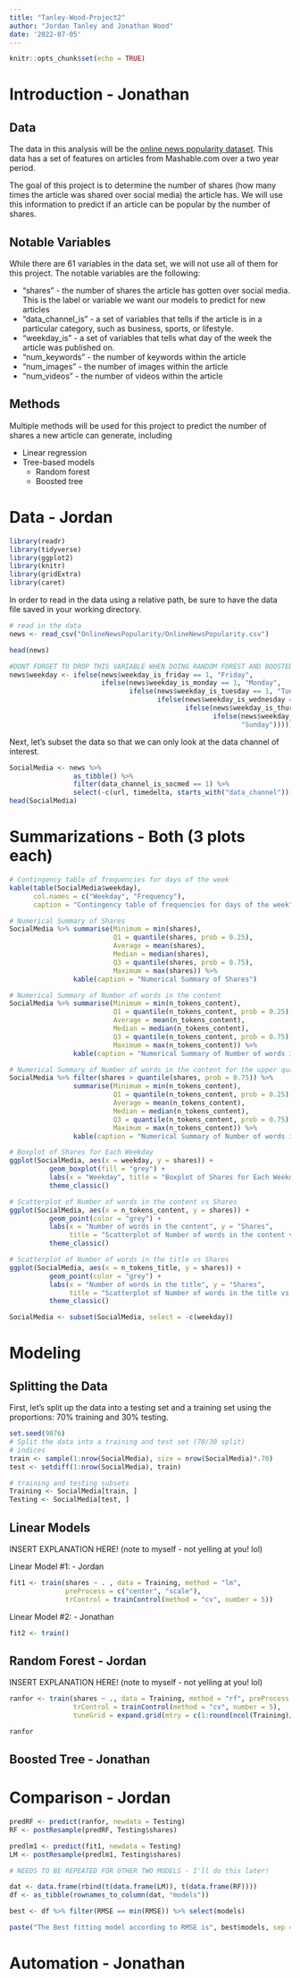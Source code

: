 ```yaml
---
title: "Tanley-Wood-Project2"
author: "Jordan Tanley and Jonathan Wood"
date: '2022-07-05'
---
```


```r
knitr::opts_chunk$set(echo = TRUE)
```

# Introduction - Jonathan

## Data

The data in this analysis will be the [online news popularity dataset](https://archive.ics.uci.edu/ml/datasets/Online+News+Popularity). This data has a set of features on articles from Mashable.com over a two year period. 

The goal of this project is to determine the number of shares (how many times the article was shared over social media) the article has. We will use this information to predict if an article can be popular by the number of shares.

## Notable Variables

While there are 61 variables in the data set, we will not use all of them for this project. The notable variables are the following:

- "shares" - the number of shares the article has gotten over social media. This is the label or variable we want our models to predict for new articles
- "data_channel_is" - a set of variables that tells if the article is in a particular category, such as business, sports, or lifestyle.
- "weekday_is" - a set of variables that tells what day of the week the article was published on.
- "num_keywords" - the number of keywords within the article
- "num_images" - the number of images within the article
- "num_videos" - the number of videos within the article

## Methods

Multiple methods will be used for this project to predict the number of shares a new article can generate, including

- Linear regression
- Tree-based models
  - Random forest
  - Boosted tree

# Data - Jordan

```r
library(readr)
library(tidyverse)
library(ggplot2)
library(knitr)
library(gridExtra)
library(caret)
```

In order to read in the data using a relative path, be sure to have the data file saved in your working directory.  

```r
# read in the data
news <- read_csv("OnlineNewsPopularity/OnlineNewsPopularity.csv")

head(news)
```

```r
#DONT FORGET TO DROP THIS VARIABLE WHEN DOING RANDOM FOREST AND BOOSTED TREE
news$weekday <- ifelse(news$weekday_is_friday == 1, "Friday",
                       ifelse(news$weekday_is_monday == 1, "Monday",
                              ifelse(news$weekday_is_tuesday == 1, "Tuesday",
                                     ifelse(news$weekday_is_wednesday == 1, "Wednesday",
                                            ifelse(news$weekday_is_thursday == 1, "Thursday",
                                                   ifelse(news$weekday_is_saturday == 1, "Saturday", 
                                                          "Sunday"))))))
```


Next, let's subset the data so that we can only look at the data channel of interest.

```r
SocialMedia <- news %>% 
                as_tibble() %>% 
                filter(data_channel_is_socmed == 1) %>% 
                select(-c(url, timedelta, starts_with("data_channel")))
head(SocialMedia)
```


# Summarizations - Both (3 plots each)

```r
# Contingency table of frequencies for days of the week
kable(table(SocialMedia$weekday), 
      col.names = c("Weekday", "Frequency"), 
      caption = "Contingency table of frequencies for days of the week")

# Numerical Summary of Shares
SocialMedia %>% summarise(Minimum = min(shares), 
                          Q1 = quantile(shares, prob = 0.25), 
                          Average = mean(shares), 
                          Median = median(shares), 
                          Q3 = quantile(shares, prob = 0.75), 
                          Maximum = max(shares)) %>% 
                kable(caption = "Numerical Summary of Shares")

# Numerical Summary of Number of words in the content
SocialMedia %>% summarise(Minimum = min(n_tokens_content), 
                          Q1 = quantile(n_tokens_content, prob = 0.25), 
                          Average = mean(n_tokens_content), 
                          Median = median(n_tokens_content), 
                          Q3 = quantile(n_tokens_content, prob = 0.75), 
                          Maximum = max(n_tokens_content)) %>% 
                kable(caption = "Numerical Summary of Number of words in the content")

# Numerical Summary of Number of words in the content for the upper quantile of Shares
SocialMedia %>% filter(shares > quantile(shares, prob = 0.75)) %>%
                summarise(Minimum = min(n_tokens_content), 
                          Q1 = quantile(n_tokens_content, prob = 0.25), 
                          Average = mean(n_tokens_content), 
                          Median = median(n_tokens_content), 
                          Q3 = quantile(n_tokens_content, prob = 0.75), 
                          Maximum = max(n_tokens_content)) %>% 
                kable(caption = "Numerical Summary of Number of words in the content for the upper quantile of Shares")

```


```r
# Boxplot of Shares for Each Weekday
ggplot(SocialMedia, aes(x = weekday, y = shares)) + 
          geom_boxplot(fill = "grey") + 
          labs(x = "Weekday", title = "Boxplot of Shares for Each Weekday", y = "Shares") + 
          theme_classic()

# Scatterplot of Number of words in the content vs Shares
ggplot(SocialMedia, aes(x = n_tokens_content, y = shares)) + 
          geom_point(color = "grey") +
          labs(x = "Number of words in the content", y = "Shares", 
               title = "Scatterplot of Number of words in the content vs Shares") +
          theme_classic()

# Scatterplot of Number of words in the title vs Shares
ggplot(SocialMedia, aes(x = n_tokens_title, y = shares)) + 
          geom_point(color = "grey") +
          labs(x = "Number of words in the title", y = "Shares", 
               title = "Scatterplot of Number of words in the title vs Shares") +
          theme_classic()

```


```r
SocialMedia <- subset(SocialMedia, select = -c(weekday))
```


# Modeling

## Splitting the Data

First, let's split up the data into a testing set and a training set using the proportions: 70% training and 30% testing.

```r
set.seed(9876)
# Split the data into a training and test set (70/30 split)
# indices
train <- sample(1:nrow(SocialMedia), size = nrow(SocialMedia)*.70)
test <- setdiff(1:nrow(SocialMedia), train)

# training and testing subsets
Training <- SocialMedia[train, ]
Testing <- SocialMedia[test, ]
```

## Linear Models

INSERT EXPLANATION HERE! (note to myself - not yelling at you! lol)

Linear Model #1: - Jordan

```r
fit1 <- train(shares ~ . , data = Training, method = "lm",
              preProcess = c("center", "scale"), 
              trControl = trainControl(method = "cv", number = 5))
```

Linear Model #2: - Jonathan

```r
fit2 <- train()
```


## Random Forest - Jordan

INSERT EXPLANATION HERE! (note to myself - not yelling at you! lol)

```r
ranfor <- train(shares ~ ., data = Training, method = "rf", preProcess = c("center", "scale"),
                trControl = trainControl(method = "cv", number = 5), 
                tuneGrid = expand.grid(mtry = c(1:round(ncol(Training)/3))))

ranfor
```



## Boosted Tree - Jonathan



# Comparison - Jordan

```r

predRF <- predict(ranfor, newdata = Testing)
RF <- postResample(predRF, Testing$shares)

predlm1 <- predict(fit1, newdata = Testing)
LM <- postResample(predlm1, Testing$shares)

# NEEDS TO BE REPEATED FOR OTHER TWO MODELS - I'll do this later!

dat <- data.frame(rbind(t(data.frame(LM)), t(data.frame(RF))))
df <- as_tibble(rownames_to_column(dat, "models"))

best <- df %>% filter(RMSE == min(RMSE)) %>% select(models)

paste("The Best fitting model according to RMSE is", best$models, sep = " ")

```



# Automation - Jonathan




